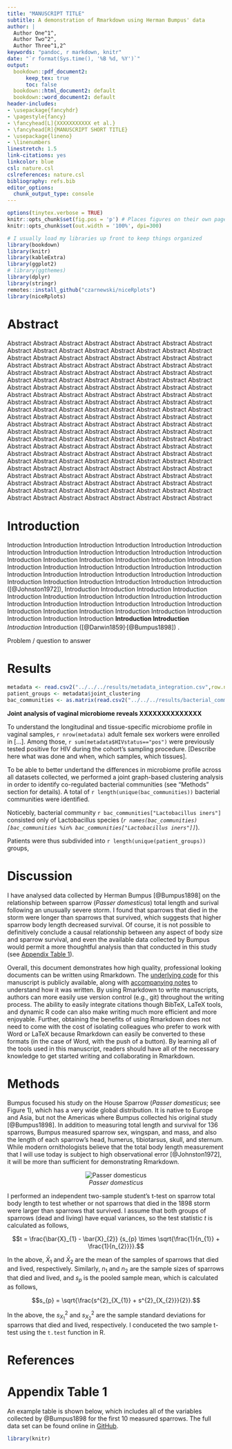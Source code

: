 ```yaml
---
title: "MANUSCRIPT TITLE"
subtitle: A demonstration of Rmarkdown using Herman Bumpus' data
author: |
  Author One^1^,
  Author Two^2^,
  Author Three^1,2^
keywords: "pandoc, r markdown, knitr"
date: "`r format(Sys.time(), '%B %d, %Y')`"
output:
  bookdown::pdf_document2:
      keep_tex: true
      toc: false
  bookdown::html_document2: default
  bookdown::word_document2: default
header-includes:
- \usepackage{fancyhdr}
- \pagestyle{fancy}
- \fancyhead[L]{XXXXXXXXXXX et al.}
- \fancyhead[R]{MANUSCRIPT SHORT TITLE}
- \usepackage{lineno}
- \linenumbers
linestretch: 1.5
link-citations: yes
linkcolor: blue
csl: nature.csl
cslreferences: nature.csl
bibliography: refs.bib
editor_options: 
  chunk_output_type: console
---
```

\footnotetext[1]{University of Nowhere}
\footnotetext[2]{University of Somewhere}
\footnotetext[3]{University of Lalaland}



```r
options(tinytex.verbose = TRUE)
knitr::opts_chunk$set(fig.pos = 'p') # Places figures on their own pages
knitr::opts_chunk$set(out.width = '100%', dpi=300)

# I usually load my libraries up front to keep things organized
library(bookdown)
library(knitr)
library(kableExtra)
library(ggplot2)
# library(ggthemes)
library(dplyr)
library(stringr)
remotes::install_github("czarnewski/niceRplots")
library(niceRplots)
```



Abstract
===============================================================================
  
Abstract Abstract Abstract Abstract Abstract Abstract Abstract Abstract Abstract Abstract Abstract Abstract Abstract Abstract Abstract Abstract Abstract Abstract Abstract Abstract Abstract Abstract Abstract Abstract Abstract Abstract Abstract Abstract Abstract Abstract Abstract Abstract Abstract Abstract Abstract Abstract Abstract Abstract Abstract Abstract Abstract Abstract Abstract Abstract Abstract Abstract Abstract Abstract Abstract Abstract Abstract Abstract Abstract Abstract Abstract Abstract Abstract Abstract Abstract Abstract Abstract Abstract Abstract Abstract Abstract Abstract Abstract Abstract Abstract Abstract Abstract Abstract Abstract Abstract Abstract Abstract Abstract Abstract Abstract Abstract Abstract Abstract Abstract Abstract Abstract Abstract Abstract Abstract Abstract Abstract Abstract Abstract Abstract Abstract Abstract Abstract Abstract Abstract Abstract Abstract Abstract Abstract Abstract Abstract Abstract Abstract Abstract Abstract Abstract Abstract Abstract Abstract Abstract Abstract Abstract Abstract Abstract Abstract Abstract Abstract Abstract Abstract Abstract Abstract Abstract Abstract Abstract Abstract Abstract Abstract Abstract Abstract Abstract Abstract Abstract Abstract Abstract Abstract Abstract Abstract Abstract Abstract Abstract Abstract Abstract Abstract Abstract Abstract Abstract Abstract Abstract Abstract Abstract Abstract Abstract Abstract Abstract Abstract Abstract Abstract Abstract Abstract Abstract Abstract Abstract Abstract Abstract Abstract Abstract Abstract Abstract Abstract Abstract Abstract Abstract Abstract 


\clearpage

Introduction
================================================================================

Introduction Introduction Introduction Introduction Introduction Introduction Introduction Introduction Introduction Introduction Introduction Introduction Introduction Introduction Introduction Introduction Introduction Introduction Introduction Introduction Introduction Introduction Introduction Introduction Introduction Introduction Introduction Introduction Introduction Introduction Introduction Introduction Introduction Introduction Introduction Introduction ([@Johnston1972]), Introduction Introduction Introduction Introduction Introduction Introduction Introduction Introduction Introduction Introduction Introduction Introduction Introduction Introduction Introduction Introduction Introduction Introduction Introduction Introduction Introduction Introduction Introduction Introduction Introduction **Introduction Introduction** *Introduction* Introduction ([@Darwin1859]^,^[@Bumpus1898]) .

Problem / question to answer

\clearpage


Results
===============================================================================

```r
metadata <- read.csv2("../../../results/metadata_integration.csv",row.names = 1)
patient_groups <- metadata$joint_clustering
bac_communities <- as.matrix(read.csv2("../../../results/bacterial_communities.csv",row.names = 1))[,1]
```

**Joint analysis of vaginal microbiome reveals XXXXXXXXXXXXXX**

To understand the longitudinal and tissue-specific microbiome profile in vaginal samples, `r nrow(metadata)` adult female sex workers were enrolled in [...]. Among those, `r sum(metadata$HIVstatus=="pos")` were previously tested positive for HIV during the cohort's sampling procedure. [Describe here what was done and when, which samples, which tissues]. 


To be able to better undertand the differences in microbiome profile across all datasets collected, we  performed a joint graph-based clustering analysis in order to identify co-regulated bacterial communities (see "Methods" section for details). A total of `r length(unique(bac_communities))` bacterial communities were identified.


Noticebly, bacterial community `r bac_communities["Lactobacillus iners"]` consisted only of Lactobacillus species (*`r names(bac_communities)[bac_communities %in% bac_communities["Lactobacillus iners"]]`*).



Patients were thus subdivided into `r length(unique(patient_groups))` groups,






\clearpage


Discussion
================================================================================

I have analysed data collected by Herman Bumpus [@Bumpus1898] on the relationship between sparrow (*Passer domesticus*) total length and surival following an unusually severe storm. I found that sparrows that died in the storm were longer than sparrows that survived, which suggests that higher sparrow body length decreased survival. Of course, it is not possible to definitively conclude a causal relationship between any aspect of body size and sparrow survival<!--- BD Note: maybe explain this better --->, and even the available data collected by Bumpus would permit a more thoughtful analysis than that conducted in this study (see [Appendix Table 1](#appendix)). 

<!---

Here is one way to add some more detailed comments into the manuscript itself, though this can also be done within the text (see above). 

--->

Overall, this document demonstrates how high quality, professional looking documents can be written using Rmarkdown. The [underlying code](https://github.com/StirlingCodingClub/Manuscripts_in_Rmarkdown/blob/master/ms.Rmd) for this manuscript is publicly available, along with [accompanying notes](https://stirlingcodingclub.github.io/Manuscripts_in_Rmarkdown/Rmarkdown_notes.html) to understand how it was written. By using Rmarkdown to write manuscripts, authors can more easily use version control (e.g., git) throughout the writing process. The ability to easily integrate citations though BibTeX, LaTeX tools, and dynamic R code can also make writing much more efficient and more enjoyable. Further, obtaining the benefits of using Rmarkdown does not need to come with the cost of isolating colleagues who prefer to work with Word or LaTeX because Rmarkdown can easily be converted to these formats (in the case of Word, with the push of a button). By learning all of the tools used in this manuscript, readers should have all of the necessary knowledge to get started writing and collaborating in Rmarkdown.


\clearpage


Methods
================================================================================

Bumpus focused his study on the House Sparrow (*Passer domesticus*; see Figure 1), which has a very wide global distribution. It is native to Europe and Asia, but not the Americas where Bumpus collected his original study [@Bumpus1898]. In addition to measuring total length and survival for 136 sparrows, Bumpus measured sparrow sex, wingspan, and mass, and also the length of each sparrow's head, humerus, tibiotarsus, skull, and sternum. While modern ornithologists believe that the total body length measurement that I will use today is subject to high observational error [@Johnston1972], it will be more than sufficient for demonstrating Rmarkdown.

<!--- Note that the image below is in the public domain --->
<!--- https://commons.wikimedia.org/wiki/File:Lto-tpbo-passer-domesticus-05.JPG --->
<center>

![*Passer domesticus*](images/sparrow.jpg)

</center>

I performed an independent two-sample student's t-test on sparrow total body length to test whether or not sparrows that died in the 1898 storm were larger than sparrows that survived. I assume that both groups of sparrows (dead and living) have equal variances, so the test statistic $t$ is calculated as follows,

$$t = \frac{\bar{X}_{1} - \bar{X}_{2}} {s_{p} \times \sqrt{\frac{1}{n_{1}} + \frac{1}{n_{2}}}}.$$

In the above, $\bar{X}_{1}$ and $\bar{X}_{2}$ are the mean of the samples of sparrows that died and lived, respectively. Similarly, $n_{1}$ and $n_{2}$ are the sample sizes of sparrows that died and lived, and $s_{p}$ is the pooled sample mean, which is calculated as follows,

$$s_{p} = \sqrt{\frac{s^{2}_{X_{1}} + s^{2}_{X_{2}}}{2}}.$$

In the above, the $s^{2}_{X_{1}}$ and $s^{2}_{X_{2}}$ are the sample standard deviations for sparrows that died and lived, respectively. I conduceted the two sample t-test using the `t.test` function in R.


\clearpage

References
================================================================================

<div id="refs"></div>


\clearpage



<a name="appendix">Appendix Table 1</a>
================================================================================

An example table is shown below, which includes all of the variables collected by @Bumpus1898 for the first 10 measured sparrows. The full data set can be found online in [GitHub](https://github.com/StirlingCodingClub/Manuscripts_in_Rmarkdown/blob/master/data/Bumpus_data.csv).

```r
library(knitr)
```






